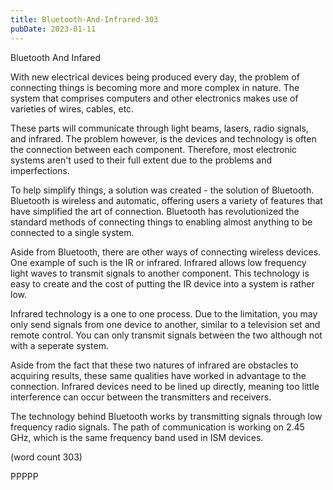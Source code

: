 ```yaml
---
title: Bluetooth-And-Infrared-303
pubDate: 2023-01-11
---
```


Bluetooth And Infared

With new electrical devices being produced every day,
the problem of connecting things is becoming more
and more complex in nature.  The system that comprises
computers and other electronics makes use of varieties
of wires, cables, etc.  

These parts will communicate through light beams,
lasers, radio signals, and infrared.  The problem
however, is the devices and technology is often the
connection between each component.  Therefore, most
electronic systems aren't used to their full extent
due to the problems and imperfections.

To help simplify things, a solution was created -
the solution of Bluetooth.  Bluetooth is wireless
and automatic, offering users a variety of features
that have simplified the art of connection.  Bluetooth
has revolutionized the standard methods of connecting
things to enabling almost anything to be connected
to a single system. 

Aside from Bluetooth, there are other ways of 
connecting wireless devices.  One example of such
is the IR or infrared.  Infrared allows low frequency
light waves to transmit signals to another component.
This technology is easy to create and the cost of
putting the IR device into a system is rather low.

Infrared technology is a one to one process.  Due
to the limitation, you may only send signals from one
device to another, similar to a television set and
remote control.  You can only transmit signals
between the two although not with a seperate system.

Aside from the fact that these two natures of 
infrared are obstacles to acquiring results, these
same qualities have worked in advantage to the
connection.  Infrared devices need to be lined up
directly, meaning too little interference can occur
between the transmitters and receivers.

The technology behind Bluetooth works by transmitting
signals through low frequency radio signals.  The
path of communication is working on 2.45 GHz, which
is the same frequency band used in ISM devices.

(word count 303)

PPPPP
